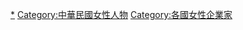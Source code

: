 [[Category:中華民國企業家|*]]
[[Category:中華民國女性人物|Category:中華民國女性人物]]
[[Category:各國女性企業家|Category:各國女性企業家]]